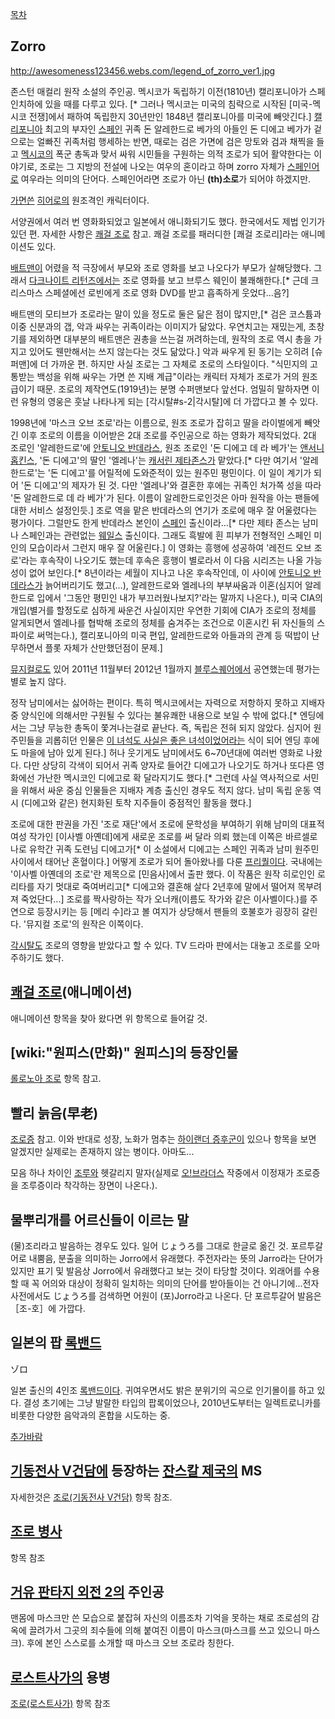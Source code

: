 [[목차]]
== Zorro ==
http://awesomeness123456.webs.com/legend_of_zorro_ver1.jpg

존스턴 매컬리 원작 소설의 주인공. 멕시코가 독립하기 이전(1810년) 캘리포니아가 스페인치하에 있을 때를 다루고 있다. [* 그러나 멕시코는 미국의 침략으로 시작된 [미국-멕시코 전쟁]에서 패하여 독립한지 30년만인 1848년 캘리포니아를 미국에 빼앗긴다.] [[캘리포니아]] 최고의 부자인 [[스페인]] 귀족 돈 알레한드로 베가의 아들인 돈 디에고 베가가 겉으로는 얼빠진 귀족처럼 행세하는 반면, 때로는 검은 가면에 검은 망토와 검과 채찍을 들고 [[멕시코]]의 폭군 총독과 맞서 싸워 시민들을 구원하는 의적 조로가 되어 활약한다는 이야기로, 조로는 그 지방의 전설에 나오는 여우의 혼이라고 하며 zorro 자체가 [[스페인어]]로 여우라는 의미의 단어다. 스페인어라면 조로가 아닌 '''(th)소로'''가 되어야 하겠지만. 

[[가면]]쓴 [[히어로]]의 원조격인 캐릭터이다.

서양권에서 여러 번 영화화되었고 일본에서 애니화되기도 했다. 한국에서도 제법 인기가 있던 편. 자세한 사항은 [[쾌걸 조로]] 참고. 쾌걸 조로를 패러디한 [쾌걸 조로리]라는 애니메이션도 있다.

[[배트맨]]이 어렸을 적 극장에서 부모와 조로 영화를 보고 나오다가 부모가 살해당했다. 그래서 [[다크나이트 리턴즈]]에서는 조로 영화를 보고 브루스 웨인이 불쾌해한다.[* 근데 크리스마스 스페셜에선 로빈에게 조로 영화 DVD를 받고 흡족하게 웃었다...음?]

배트맨의 모티브가 조로라는 말이 있을 정도로 둘은 닮은 점이 많지만,[* 검은 코스튬과 이중 신분과의 갭, 악과 싸우는 귀족이라는 이미지가 닮았다. 우연치고는 재밌는게, 초창기를 제외하면 대부분의 배트맨은 권총을 쓰는걸 꺼려하는데, 원작의 조로 역시 총을 가지고 있어도 웬만해서는 쓰지 않는다는 것도 닮았다.] 악과 싸우게 된 동기는 오히려 [슈퍼맨]에 더 가까운 편. 하지만 사실 조로는 그 자체로 조로의 스타일이다. "식민지의 고통받는 백성을 위해 싸우는 가면 쓴 지배 계급"이라는 캐릭터 자체가 조로가 거의 원조급이기 때문. 조로의 제작연도(1919년)는 분명 수퍼맨보다 앞선다. 엄밀히 말하자면 이런 유형의 영웅은 훗날 나타나게 되는 [각시탈#s-2|각시탈]에 더 가깝다고 볼 수 있다.

1998년에 '마스크 오브 조로'라는 이름으로, 원조 조로가 잡히고 딸을 라이벌에게 빼앗긴 이후 조로의 이름을 이어받은 2대 조로를 주인공으로 하는 영화가 제작되었다. 2대 조로인 '알레한드로'에 [[안토니오 반데라스]], 원조 조로인 '돈 디에고 데 라 베가'는 [[앤서니 홉킨스]], '돈 디에고'의 딸인 '엘레나'는 [[캐서린 제타존스]]가 맡았다.[* 다만 여기서 '알레한드로'는 '돈 디에고'를 어릴적에 도와준적이 있는 원주민 평민이다. 이 일이 계기가 되어 '돈 디에고'의 제자가 된 것. 다만 '엘레나'와 결혼한 후에는 귀족인 처가쪽 성을 따라 '돈 알레한드로 데 라 베가'가 된다. 이름이 알레한드로인것은 아마 원작을 아는 팬들에 대한 서비스 설정인듯.] 조로 역을 맡은 반데라스의 연기가 조로에 매우 잘 어울렸다는 평가이다. 그럴만도 한게 반데라스 본인이 [[스페인]] 출신이라...[* 다만 제타 존스는 남미나 스페인과는 관련없는 [[웨일스]] 출신이다. 그래도 흑발에 흰 피부가 전형적인 스페인 미인의 모습이라서 그런지 매우 잘 어울린다.] 이 영화는 흥행에 성공하여 '레전드 오브 조로'라는 후속작이 나오기도 했는데 후속은 흥행이 별로라서 이 다음 시리즈는 나올 가능성이 없어 보인다.[* 8년이라는 세월이 지나고 나온 후속작인데, 이 사이에 [[안토니오 반데라스]]가 늙어버리기도 했고(...), 알레한드로와 엘레나의 부부싸움과 이혼(심지어 알레한드로 입에서 '그동안 평민인 내가 부끄러웠나보지?'라는 말까지 나온다.), 미국 CIA의 개입(별거를 할정도로 심하게 싸운건 사실이지만 우연한 기회에 CIA가 조로의 정체를 알게되면서 엘레나를 협박해 조로의 정체를 숨겨주는 조건으로 이혼시킨 뒤 자신들의 스파이로 써먹는다.), 캘리포니아의 미국 편입, 알레한드로와 아들과의 관계 등 떡밥이 난무하면서 플롯 자체가 산만했던점이 문제.]

[[뮤지컬]]로도 있어 2011년 11월부터 2012년 1월까지 [[블루스퀘어]]에서 공연했는데 평가는 별로 높지 않다.

정작 남미에서는 싫어하는 편이다. 특히 멕시코에서는 자력으로 저항하지 못하고 지배자중 양식인에 의해서만 구원될 수 있다는 불유쾌한 내용으로 보일 수 밖에 없다.[* 엔딩에서는 그냥 무능한 총독이 쫓겨나는걸로 끝난다. 즉, 독립은 전혀 되지 않았다. 심지어 원주민들을 괴롭히던 인물은 [[이 녀석도 사실은 좋은 녀석이었어]]라는 식이 되어 엔딩 후에도 마을에 남아 있게 된다.] 허나 웃기게도 남미에서도 6~70년대에 여러번 영화로 나왔다. 다만 상당히 각색이 되어서 귀족 양자로 들어간 디에고가 나오기도 하거나 또다른 영화에선 가난한 멕시코인 디에고로 확 달라지기도 했다.[* 그런데 사실 역사적으로 서민을 위해서 싸운 중심 인물들은 지배자 계층 출신인 경우도 적지 않다. 남미 독립 운동 역시 (디에고와 같은) 현지화된 토착 지주들이 중점적인 활동을 했다.]

조로에 대한 판권을 가진 '조로 재단'에서 조로에 문학성을 부여하기 위해 남미의 대표적 여성 작가인 [이사벨 아옌데]에게 새로운 조로를 써 달라 의뢰 했는데 이쪽은 바르셀로나로 유학간 귀족 도련님 디에고가[* 이 소설에서 디에고는 스페인 귀족과 남미 원주민 사이에서 태어난 혼혈이다.] 어떻게 조로가 되어 돌아왔나를 다룬 [[프리퀄]]이다. 국내에는 '이사벨 아옌데의 조로'란 제목으로 [민음사]에서 출판 했다. 이 작품은 원작 히로인인 로리타를 자기 멋대로 죽여버리고[* 디에고와 결혼해 살다 2년후에 말에서 떨어져 목부려져 죽었단다...] 조로를 짝사랑하는 작가 오너캐(이름도 작가와 같은 이사벨이다.)를 주연으로 등장시키는 등 [메리 수]라고 볼 여지가 상당해서 팬들의 호불호가 굉장히 갈린다.  '뮤지컬 조로'의 원작은 이쪽이다. 

[[각시탈]]도 조로의 영향을 받았다고 할 수 있다. TV 드라마 판에서는 대놓고 조로를 오마주하기도 했다.
== [[쾌걸 조로]](애니메이션) ==
애니메이션 항목을 찾아 왔다면 위 항목으로 들어갈 것. 

== [wiki:"원피스(만화)" 원피스]의 등장인물 ==
[[롤로노아 조로]] 항목 참고.

== 빨리 늙음(早老) ==
[[조로증]] 참고. 이와 반대로 성장, 노화가 멈추는 [[하이랜더 증후군]]이 있으나 항목을 보면 알겠지만 실제로는 존재하지 않는 병이다. 아마도...

모음 하나 차이인 [[조루]]와 헷갈리지 말자(실제로 [[오!브라더스]] 작중에서 이정재가 조로증을 조루증이라 착각하는 장면이 나온다.).

== 물뿌리개를 어르신들이 이르는 말 ==
(물)조리라고 발음하는 경우도 있다. 일어 じょうろ를 그대로 한글로 옮긴 것. 포르투갈어로 내뿜음, 분출을 의미하는 Jorro에서 유래했다. 주전자라는 뜻의 Jarro라는 단어가 있지만 표기 및 발음상 Jorro에서 유래했다고 보는 것이 타당할 것이다. 외래어를 수용할 때 꼭 어의와 대상이 정확히 일치하는 의미의 단어를 받아들이는 건 아니기에...전자사전에서도 じょうろ를 검색하면 어원이 (포)Jorro라고 나온다. 단 포르투갈어 발음은［조-호］에 가깝다.

== 일본의 팝 [[록]][[밴드]] ==
ゾロ

일본 출신의 4인조 [[록]][[밴드]]이다. 귀여우면서도 밝은 분위기의 곡으로 인기몰이를 하고 있다. 결성 초기에는 그냥 발랄한 타입의 팝록이었으나, 2010년도부터는 일렉트로니카를 비롯한 다양한 음악과의 혼합을 시도하는 중.

[[추가바람]]

== [[기동전사 V건담]]에 등장하는 [[잔스칼 제국]]의 MS ==
자세한것은 [[조로(기동전사 V건담)]] 항목 참조.

== [[조로 병사]] ==
항목 참조

== [[거유 판타지 외전 2]]의 주인공 ==
맨몸에 마스크만 쓴 모습으로 붙잡혀 자신의 이름조차 기억을 못하는 채로 조로섬의 감옥에 끌려가서 그곳의 죄수들에 의해 붙여진 이름이 마스크(마스크를 쓰고 있으니 마스크). 후에 본인 스스로를 소개할 때 마스크 오브 조로라 칭한다.

== [[로스트사가]]의 용병 ==
[[조로(로스트사가)]] 항목 참조
